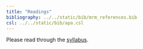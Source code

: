 ```yaml
---
title: "Readings"
bibliography: ../../static/bib/mrm_references.bib
csl: ../../static/bib/apa.csl
---
```



Please read through the [syllabus](/syllabus/).


